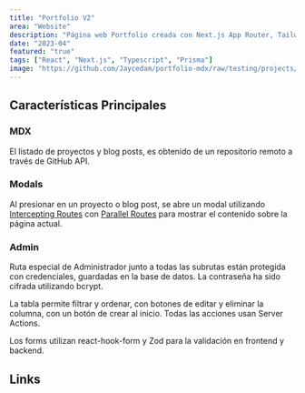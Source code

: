 ```yaml
---
title: "Portfolio V2"
area: "Website"
description: "Página web Portfolio creada con Next.js App Router, TailwindCSS, Prisma y MySQL."
date: "2023-04"
featured: "true"
tags: ["React", "Next.js", "Typescript", "Prisma"]
image: "https://github.com/Jaycedam/portfolio-mdx/raw/testing/projects/images/portfolio-v2/preview.webp"
---
```


## Características Principales

### MDX

El listado de proyectos y blog posts, es obtenido de un repositorio remoto a través de GitHub API.

### Modals

Al presionar en un proyecto o blog post, se abre un modal utilizando [Intercepting Routes](https://nextjs.org/docs/app/building-your-application/routing/intercepting-routes) con [Parallel Routes](https://nextjs.org/docs/app/building-your-application/routing/parallel-routes) para mostrar el contenido sobre la página actual.

### Admin

Ruta especial de Administrador junto a todas las subrutas están protegida con credenciales, guardadas en la base de datos. La contraseña ha sido cifrada utilizando bcrypt.

La tabla permite filtrar y ordenar, con botones de editar y eliminar la columna, con un botón de crear al inicio. Todas las acciones usan Server Actions.

Los forms utilizan react-hook-form y Zod para la validación en frontend y backend.

## Links

<LinkButton
  title="GitHub"
  href="https://github.com/Jaycedam/portfolio-website"
/>
